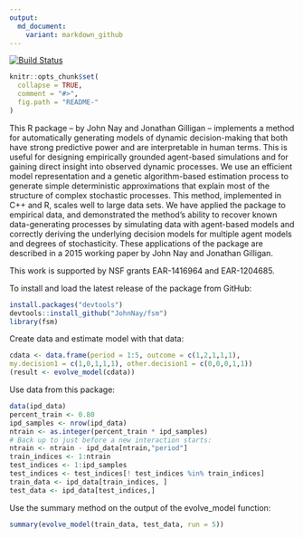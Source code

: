 ```yaml
---
output:
  md_document:
    variant: markdown_github
---
```


<!-- README.md is generated from README.Rmd. Please edit that file -->

[![Build Status](https://travis-ci.org/JohnNay/fsm.png?branch=master)](https://travis-ci.org/JohnNay/fsm)

```r
knitr::opts_chunk$set(
  collapse = TRUE,
  comment = "#>",
  fig.path = "README-"
)
```

This R package -- by John Nay and Jonathan Gilligan -- implements a method for automatically generating models of dynamic decision-making that both have strong predictive power and are interpretable in human terms. This is useful for designing empirically grounded agent-based simulations and for gaining direct insight into observed dynamic processes. We use an efficient model representation and a genetic algorithm-based estimation process to generate simple deterministic approximations that explain most of the structure of complex stochastic processes. This method, implemented in C++ and R, scales well to large data sets. We have applied the package to empirical data, and demonstrated the method's ability to recover known data-generating processes by simulating data with agent-based models and correctly deriving the underlying decision models for multiple agent models and degrees of stochasticity. These applications of the package are described in a 2015 working paper by John Nay and Jonathan Gilligan.

This work is supported by NSF grants EAR-1416964 and EAR-1204685.

To install and load the latest release of the package from GitHub:
```r
install.packages("devtools")
devtools::install_github("JohnNay/fsm")
library(fsm)
```

Create data and estimate model with that data:
```r
cdata <- data.frame(period = 1:5, outcome = c(1,2,1,1,1),
my.decision1 = c(1,0,1,1,1), other.decision1 = c(0,0,0,1,1))
(result <- evolve_model(cdata))
```

Use data from this package:
```r
data(ipd_data)
percent_train <- 0.80
ipd_samples <- nrow(ipd_data)
ntrain <- as.integer(percent_train * ipd_samples)
# Back up to just before a new interaction starts:
ntrain <- ntrain - ipd_data[ntrain,"period"]
train_indices <- 1:ntrain
test_indices <- 1:ipd_samples
test_indices <- test_indices[! test_indices %in% train_indices]
train_data <- ipd_data[train_indices, ]
test_data <- ipd_data[test_indices,]
```

Use the summary method on the output of the evolve_model function:
```r
summary(evolve_model(train_data, test_data, run = 5))
```


